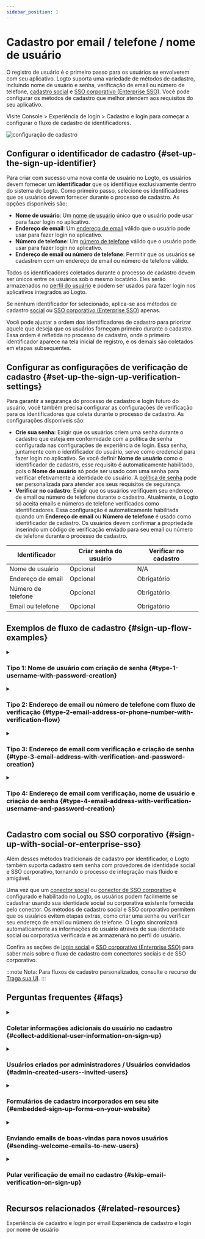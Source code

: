 ```yaml
---
sidebar_position: 1
---
```


# Cadastro por email / telefone / nome de usuário

O registro de usuário é o primeiro passo para os usuários se envolverem com seu aplicativo. Logto suporta uma variedade de métodos de cadastro, incluindo nome de usuário e senha, verificação de email ou número de telefone, [cadastro social](/end-user-flows/sign-up-and-sign-in/social-sign-in) e [SSO corporativo (Enterprise SSO)](/end-user-flows/enterprise-sso). Você pode configurar os métodos de cadastro que melhor atendem aos requisitos do seu aplicativo.

Visite <CloudLink to="/sign-in-experience/sign-up-and-sign-in">Console > Experiência de login > Cadastro e login</CloudLink> para começar a configurar o fluxo de cadastro de identificadores.

<img src="/img/assets/sign-in-experience-sign-up.png" alt="configuração de cadastro" />

## Configurar o identificador de cadastro \{#set-up-the-sign-up-identifier}

Para criar com sucesso uma nova conta de usuário no Logto, os usuários devem fornecer um **identificador** que os identifique exclusivamente dentro do sistema do Logto. Como primeiro passo, selecione os identificadores que os usuários devem fornecer durante o processo de cadastro. As opções disponíveis são:

- **Nome de usuário**: Um [nome de usuário](/user-management/user-data#username) único que o usuário pode usar para fazer login no aplicativo.
- **Endereço de email**: Um [endereço de email](/user-management/user-data#primary_email) válido que o usuário pode usar para fazer login no aplicativo.
- **Número de telefone**: Um [número de telefone](/user-management/user-data#primary_phone) válido que o usuário pode usar para fazer login no aplicativo.
- **Endereço de email ou número de telefone**: Permitir que os usuários se cadastrem com um endereço de email ou número de telefone válido.

Todos os identificadores coletados durante o processo de cadastro devem ser únicos entre os usuários sob o mesmo locatário. Eles serão armazenados no [perfil do usuário](/user-management/user-data#user-profile) e podem ser usados para fazer login nos aplicativos integrados ao Logto.

Se nenhum identificador for selecionado, aplica-se aos métodos de cadastro [social](/end-user-flows/sign-up-and-sign-in/social-sign-in) ou [SSO corporativo (Enterprise SSO)](/end-user-flows/enterprise-sso) apenas.

Você pode ajustar a ordem dos identificadores de cadastro para priorizar aquele que deseja que os usuários forneçam primeiro durante o cadastro. Essa ordem é refletida no processo de cadastro, onde o primeiro identificador aparece na tela inicial de registro, e os demais são coletados em etapas subsequentes.

## Configurar as configurações de verificação de cadastro \{#set-up-the-sign-up-verification-settings}

Para garantir a segurança do processo de cadastro e login futuro do usuário, você também precisa configurar as configurações de verificação para os identificadores que coleta durante o processo de cadastro. As configurações disponíveis são:

- **Crie sua senha:** Exigir que os usuários criem uma senha durante o cadastro que esteja em conformidade com a política de senha configurada nas configurações de experiência de login. Essa senha, juntamente com o identificador do usuário, serve como credencial para fazer login no aplicativo. Se você definir **Nome de usuário** como o identificador de cadastro, esse requisito é automaticamente habilitado, pois o **Nome de usuário** só pode ser usado com uma senha para verificar efetivamente a identidade do usuário. A [política de senha](/security/password-policy) pode ser personalizada para atender aos seus requisitos de segurança.
- **Verificar no cadastro**: Exigir que os usuários verifiquem seu endereço de email ou número de telefone durante o cadastro. Atualmente, o Logto só aceita emails e números de telefone verificados como identificadores. Essa configuração é automaticamente habilitada quando um **Endereço de email** ou **Número de telefone** é usado como identificador de cadastro. Os usuários devem confirmar a propriedade inserindo um código de verificação enviado para seu email ou número de telefone durante o processo de cadastro.

| Identificador      | Criar senha do usuário | Verificar no cadastro |
| ------------------ | ---------------------- | --------------------- |
| Nome de usuário    | Opcional               | N/A                   |
| Endereço de email  | Opcional               | Obrigatório           |
| Número de telefone | Opcional               | Obrigatório           |
| Email ou telefone  | Opcional               | Obrigatório           |

## Exemplos de fluxo de cadastro \{#sign-up-flow-examples}

<details>
  <summary>

### Tipo 1: Nome de usuário com criação de senha \{#type-1-username-with-password-creation}

</summary>

Selecione o **Nome de usuário** como o identificador de cadastro. Criar sua senha é automaticamente habilitado.

<img src="/img/assets/sign-up-username-password.png" alt="Cadastro com nome de usuário e senha" />

</details>

<details>
  <summary>

### Tipo 2: Endereço de email ou número de telefone com fluxo de verificação \{#type-2-email-address-or-phone-number-with-verification-flow}

</summary>

Selecione o **Endereço de email ou número de telefone** como o identificador de cadastro. **Verificar no cadastro** é forçado a ser habilitado.

<img
  src="/img/assets/sign-up-email-verification.png"
  alt="Cadastro com email ou número de telefone com verificação"
/>

</details>

<details>
  <summary>

### Tipo 3: Endereço de email com verificação e criação de senha \{#type-3-email-address-with-verification-and-password-creation}

</summary>

Selecione o **Endereço de email** como o identificador de cadastro. **Verificar no cadastro** é forçado a ser habilitado. Habilite **Crie sua senha** para exigir que os usuários criem uma senha durante o cadastro. (O mesmo se aplica ao fluxo de cadastro por número de telefone)

<img
  src="/img/assets/sign-up-email-password.png"
  alt="Cadastro por email com verificação e criação de senha"
/>

</details>

<details>
  <summary>

### Tipo 4: Endereço de email com verificação, nome de usuário e criação de senha \{#type-4-email-address-with-verification-username-and-password-creation}

</summary>

Selecione o **Endereço de email** e o **Nome de usuário** como os identificadores de cadastro. **Verificar no cadastro** é forçado a ser habilitado. Habilite **Crie sua senha** para exigir que os usuários criem uma senha durante o cadastro.

<img
  src="/img/assets/sign-up-email-username-password.png"
  alt="Cadastro por email e nome de usuário com verificação e criação de senha"
/>

</details>

## Cadastro com social ou SSO corporativo \{#sign-up-with-social-or-enterprise-sso}

Além desses métodos tradicionais de cadastro por identificador, o Logto também suporta cadastro sem senha com provedores de identidade social e SSO corporativo, tornando o processo de integração mais fluido e amigável.

Uma vez que um [conector social](/connectors/social-connectors) ou [conector de SSO corporativo](/connectors/enterprise-connectors) é configurado e habilitado no Logto, os usuários podem facilmente se cadastrar usando sua identidade social ou corporativa existente fornecida pelo conector. Os métodos de cadastro social e SSO corporativo permitem que os usuários evitem etapas extras, como criar uma senha ou verificar seu endereço de email ou número de telefone. O Logto sincronizará automaticamente as informações do usuário através de sua identidade social ou corporativa verificada e as armazenará no perfil do usuário.

Confira as seções de [login social](/end-user-flows/sign-up-and-sign-in/social-sign-in/) e [SSO corporativo (Enterprise SSO)](/end-user-flows/enterprise-sso/) para saber mais sobre o fluxo de cadastro com conectores sociais e de SSO corporativo.

:::note
Nota: Para fluxos de cadastro personalizados, consulte o recurso de [Traga sua UI](/customization/bring-your-ui/).
:::

## Perguntas frequentes \{#faqs}

<details>
  <summary>

### Coletar informações adicionais do usuário no cadastro \{#collect-additional-user-information-on-sign-up}

</summary>

Para coletar informações adicionais do perfil do usuário (por exemplo, Nome completo, Data de nascimento, Nome da empresa) durante o cadastro, você agora tem duas opções:

- **Fluxos de integração auto-hospedados**: Redirecione os usuários para seu próprio fluxo de integração após o cadastro bem-sucedido para coleta de dados personalizável.
- **Traga sua própria UI**: Personalize seu próprio fluxo de cadastro usando nosso recurso [traga sua própria UI](/customization/bring-your-ui) com a API de configurações de perfil do usuário.

</details>

<details>
  <summary>

### Usuários criados por administradores / Usuários convidados \{#admin-created-users--invited-users}

</summary>

Saiba como implementar o [fluxo de cadastro apenas por convite.](/end-user-flows/sign-up-and-sign-in/disable-user-registration/#implement-an-invitation-only-sign-up-flow)

</details>

<details>
  <summary>

### Formulários de cadastro incorporados em seu site \{#embedded-sign-up-forms-on-your-website}

</summary>
  
Atualmente, o Logto não suporta API sem interface para login e cadastro. Você pode usar o recurso [Traga sua UI](/customization/bring-your-ui/) para enviar seu próprio formulário de cadastro para o Logto ou usar os parâmetros de login para preencher informações do usuário no Logto a partir do seu site. Saiba mais sobre o preenchimento de identificadores de usuário em [Parâmetros de autenticação](/end-user-flows/authentication-parameters/).

</details>

<details>
  <summary>

### Enviando emails de boas-vindas para novos usuários \{#sending-welcome-emails-to-new-users}

</summary>

Assine o evento de webhook `User.Created` para acionar um email de boas-vindas para novos usuários. Saiba mais sobre [eventos de webhook](/developers/webhooks/webhooks-events/#data-mutation-hook-events).

</details>

<details>
  <summary>

### Pular verificação de email no cadastro \{#skip-email-verification-on-sign-up}

</summary>

Atualmente, o Logto só suporta emails e números de telefone verificados como identificadores. O processo de verificação é necessário para garantir a segurança e a propriedade do identificador do usuário.
O suporte para emails ou números de telefone não verificados está em nosso [roteiro](https://logto.productlane.com/roadmap). Fique atento para atualizações!

</details>

## Recursos relacionados \{#related-resources}

<Url href="https://www.youtube.com/watch?v=64rBXpWbScc">
  Experiência de cadastro e login por email
</Url>

<Url href="https://www.youtube.com/watch?v=chQxCJX6e6w">
  Experiência de cadastro e login por nome de usuário
</Url>
